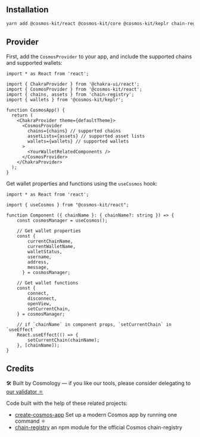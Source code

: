 ## Installation

```sh
yarn add @cosmos-kit/react @cosmos-kit/core @cosmos-kit/keplr chain-registry
```

## Provider

First, add the `CosmosProvider` to your app, and include the supported chains and supported wallets:

```tsx
import * as React from 'react';

import { ChakraProvider } from '@chakra-ui/react';
import { CosmosProvider } from '@cosmos-kit/react';
import { chains, assets } from 'chain-registry';
import { wallets } from '@cosmos-kit/keplr';

function CosmosApp() {
  return (
    <ChakraProvider theme={defaultTheme}>
      <CosmosProvider
        chains={chains} // supported chains
        assetLists={assets} // supported asset lists
        wallets={wallets} // supported wallets
      >
        <YourWalletRelatedComponents />
      </CosmosProvider>
    </ChakraProvider>
  );
}
```

Get wallet properties and functions using the `useCosmos` hook:

```tsx
import * as React from 'react';

import { useCosmos } from "@cosmos-kit/react";

function Component ({ chainName }: { chainName?: string }) => {
    const cosmosManager = useCosmos();

    // Get wallet properties
    const {
        currentChainName,
        currentWalletName,
        walletStatus,
        username,
        address,
        message,
      } = cosmosManager;

    // Get wallet functions
    const {
        connect,
        disconnect,
        openView,
        setCurrentChain,
    } = cosmosManager;

    // if `chainName` in component props, `setCurrentChain` in `useEffect`
    React.useEffect(() => {
        setCurrentChain(chainName);
    }, [chainName]);
}
```

## Credits

🛠 Built by Cosmology — if you like our tools, please consider delegating to [our validator ⚛️](https://cosmology.tech/validator)

Code built with the help of these related projects:

- [create-cosmos-app](https://github.com/cosmology/create-cosmos-app) Set up a modern Cosmos app by running one command ⚛️
- [chain-registry](https://github.com/cosmology/chain-registry) an npm module for the official Cosmos chain-registry

